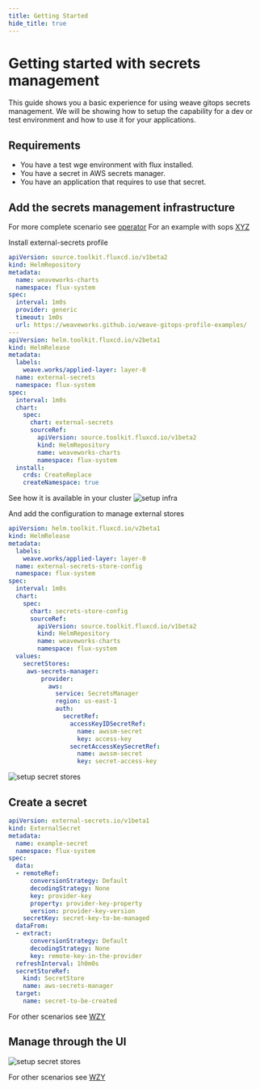 ```yaml
---
title: Getting Started
hide_title: true
---
```



# Getting started with secrets management <TierLabel tiers="Enterprise" />

<AlphaWarning/>

This guide shows you a basic experience for using weave gitops secrets management.
We will be showing how to setup the capability for a dev or test environment and how to use it for your applications.

## Requirements
- You have a test wge environment with flux installed.
- You have a secret in AWS secrets manager.
- You have an application that requires to use that secret.

## Add the secrets management infrastructure

For more complete scenario see [operator](./setup-secrets-operator.mdx)
For an example with sops [XYZ](./setup-secrets-operator.mdx)

Install external-secrets profile

```yaml
apiVersion: source.toolkit.fluxcd.io/v1beta2
kind: HelmRepository
metadata:
  name: weaveworks-charts
  namespace: flux-system
spec:
  interval: 1m0s
  provider: generic
  timeout: 1m0s
  url: https://weaveworks.github.io/weave-gitops-profile-examples/
---
apiVersion: helm.toolkit.fluxcd.io/v2beta1
kind: HelmRelease
metadata:
  labels:
    weave.works/applied-layer: layer-0
  name: external-secrets
  namespace: flux-system
spec:
  interval: 1m0s
  chart:
    spec:
      chart: external-secrets
      sourceRef:
        apiVersion: source.toolkit.fluxcd.io/v1beta2
        kind: HelmRepository
        name: weaveworks-charts
        namespace: flux-system
  install:
    crds: CreateReplace
    createNamespace: true
```

See how it is available in your cluster
![setup infra](imgs/getting-started-setup-infra.png)

And add the configuration to manage external stores

```yaml
apiVersion: helm.toolkit.fluxcd.io/v2beta1
kind: HelmRelease
metadata:
  labels:
    weave.works/applied-layer: layer-0
  name: external-secrets-store-config
  namespace: flux-system
spec:
  interval: 1m0s
  chart:
    spec:
      chart: secrets-store-config
      sourceRef:
        apiVersion: source.toolkit.fluxcd.io/v1beta2
        kind: HelmRepository
        name: weaveworks-charts
        namespace: flux-system
  values:
    secretStores:
     aws-secrets-manager:
         provider:
           aws:
             service: SecretsManager
             region: us-east-1
             auth:
               secretRef:
                 accessKeyIDSecretRef:
                   name: awssm-secret
                   key: access-key
                 secretAccessKeySecretRef:
                   name: awssm-secret
                   key: secret-access-key
```
![setup secret stores](imgs/getting-started-setup-config.png)

## Create a secret

```yaml
apiVersion: external-secrets.io/v1beta1
kind: ExternalSecret
metadata:
  name: example-secret
  namespace: flux-system
spec:
  data:
  - remoteRef:
      conversionStrategy: Default
      decodingStrategy: None
      key: provider-key
      property: provider-key-property
      version: provider-key-version
    secretKey: secret-key-to-be-managed
  dataFrom:
  - extract:
      conversionStrategy: Default
      decodingStrategy: None
      key: remote-key-in-the-provider
  refreshInterval: 1h0m0s
  secretStoreRef:
    kind: SecretStore
    name: aws-secrets-manager
  target:
    name: secret-to-be-created
```

For other scenarios see [WZY](./setup-secrets-operator.mdx)

## Manage through the UI


![setup secret stores](imgs/getting-started-secret.png)


For other scenarios see [WZY](./setup-secrets-operator.mdx)




